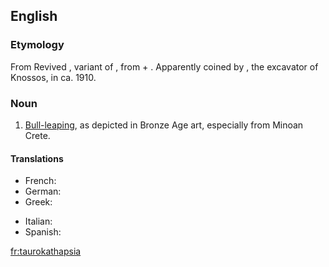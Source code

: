 ==English==
{{wikipedia|lang=en}}

===Etymology===
From Revived {{etyl|grc|en}} {{m|grc|ταυροκαθάψια}}, variant of {{m|grc|ταυροκάθαψις}}, from {{m|grc|ταῦρος||bull}} + {{m|grc|κάθαψις}}. Apparently coined by {{w|Arthur Evans}}, the excavator of Knossos, in ca. 1910.

===Noun===
{{en-noun|-}}

# {{lb|en|rare}} [[bull-leaping|Bull-leaping]], as depicted in Bronze Age art, especially from Minoan Crete.

====Translations====
{{trans-top|bull-leaping}}
* French: {{t|fr|taurokathapsie|f}}
* German: {{t|de|Stiersprung|m}}
* Greek: {{t|el|ταυροκαθάψια|f}}
{{trans-mid}}
* Italian: {{t|it|taurocatapsia|f}}
* Spanish: {{t|es|taurocatapsia|f}}
{{trans-bottom}}

[[fr:taurokathapsia]]